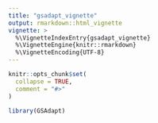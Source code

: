 ```yaml
---
title: "gsadapt_vignette"
output: rmarkdown::html_vignette
vignette: >
  %\VignetteIndexEntry{gsadapt_vignette}
  %\VignetteEngine{knitr::rmarkdown}
  %\VignetteEncoding{UTF-8}
---
```


```r
knitr::opts_chunk$set(
  collapse = TRUE,
  comment = "#>"
)
```

```r
library(GSAdapt)
```

